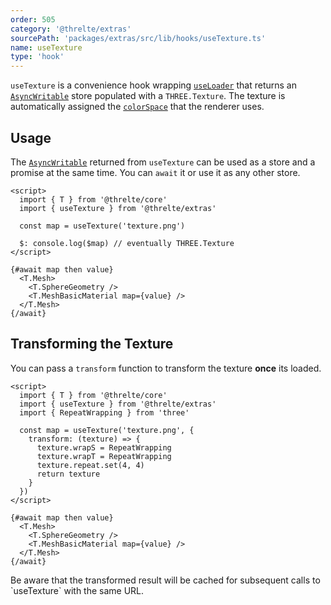 ```yaml
---
order: 505
category: '@threlte/extras'
sourcePath: 'packages/extras/src/lib/hooks/useTexture.ts'
name: useTexture
type: 'hook'
---
```


`useTexture` is a convenience hook wrapping
[`useLoader`](/docs/reference/core/hooks#useloader) that returns an
[`AsyncWritable`](/docs/reference/core/utilities#asyncwritable) store populated
with a `THREE.Texture`. The texture is automatically assigned the
[`colorSpace`](https://threejs.org/docs/#api/en/textures/Texture.colorSpace)
that the renderer uses.

## Usage

The [`AsyncWritable`](/docs/reference/core/utilities#asyncwritable) returned
from `useTexture` can be used as a store and a promise at the same time. You can
`await` it or use it as any other store.

```svelte
<script>
  import { T } from '@threlte/core'
  import { useTexture } from '@threlte/extras'

  const map = useTexture('texture.png')

  $: console.log($map) // eventually THREE.Texture
</script>

{#await map then value}
  <T.Mesh>
    <T.SphereGeometry />
    <T.MeshBasicMaterial map={value} />
  </T.Mesh>
{/await}
```

## Transforming the Texture

You can pass a `transform` function to transform the texture **once** its
loaded.

```svelte
<script>
  import { T } from '@threlte/core'
  import { useTexture } from '@threlte/extras'
  import { RepeatWrapping } from 'three'

  const map = useTexture('texture.png', {
    transform: (texture) => {
      texture.wrapS = RepeatWrapping
      texture.wrapT = RepeatWrapping
      texture.repeat.set(4, 4)
      return texture
    }
  })
</script>

{#await map then value}
  <T.Mesh>
    <T.SphereGeometry />
    <T.MeshBasicMaterial map={value} />
  </T.Mesh>
{/await}
```

<Tip type="warning">
  Be aware that the transformed result will be cached for subsequent calls to `useTexture` with the
  same URL.
</Tip>
